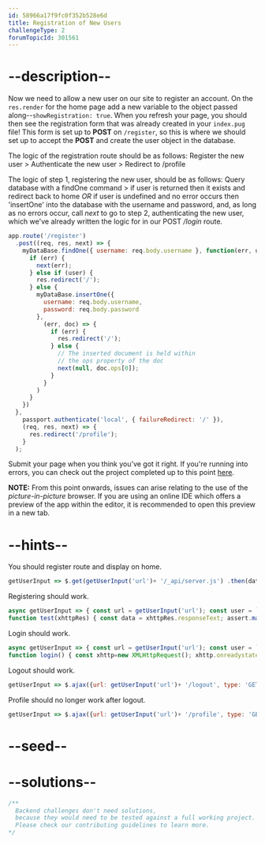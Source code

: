 ```yaml
---
id: 58966a17f9fc0f352b528e6d
title: Registration of New Users
challengeType: 2
forumTopicId: 301561
---
```


# --description--

Now we need to allow a new user on our site to register an account. On the `res.render` for the home page add a new variable to the object passed along--`showRegistration: true`. When you refresh your page, you should then see the registration form that was already created in your `index.pug` file! This form is set up to **POST** on `/register`, so this is where we should set up to accept the **POST** and create the user object in the database.

The logic of the registration route should be as follows: Register the new user > Authenticate the new user > Redirect to /profile

The logic of step 1, registering the new user, should be as follows: Query database with a findOne command > if user is returned then it exists and redirect back to home *OR* if user is undefined and no error occurs then 'insertOne' into the database with the username and password, and, as long as no errors occur, call *next* to go to step 2, authenticating the new user, which we've already written the logic for in our POST */login* route.

```js
app.route('/register')
  .post((req, res, next) => {
    myDataBase.findOne({ username: req.body.username }, function(err, user) {
      if (err) {
        next(err);
      } else if (user) {
        res.redirect('/');
      } else {
        myDataBase.insertOne({
          username: req.body.username,
          password: req.body.password
        },
          (err, doc) => {
            if (err) {
              res.redirect('/');
            } else {
              // The inserted document is held within
              // the ops property of the doc
              next(null, doc.ops[0]);
            }
          }
        )
      }
    })
  },
    passport.authenticate('local', { failureRedirect: '/' }),
    (req, res, next) => {
      res.redirect('/profile');
    }
  );
```

Submit your page when you think you've got it right. If you're running into errors, you can check out the project completed up to this point [here](https://gist.github.com/camperbot/b230a5b3bbc89b1fa0ce32a2aa7b083e).

**NOTE:** From this point onwards, issues can arise relating to the use of the *picture-in-picture* browser. If you are using an online IDE which offers a preview of the app within the editor, it is recommended to open this preview in a new tab.

# --hints--

You should register route and display on home.

```js
getUserInput => $.get(getUserInput('url')+ '/_api/server.js') .then(data => { assert.match(data, /showRegistration:( |)true/gi, 'You should be passing the variable showRegistration as true to your render function for the homepage'); assert.match(data, /register[^]*post[^]*findOne[^]*username:( |)req.body.username/gi, 'You should have a route accepted a post request on register that querys the db with findone and the query being username: req.body.username'); }, xhr => { throw new Error(xhr.statusText); })
```

Registering should work.

```js
async getUserInput => { const url = getUserInput('url'); const user = `freeCodeCampTester${Date.now()}`; const xhttp=new XMLHttpRequest(); xhttp.onreadystatechange = function() { if (this.readyState == 4 && this.status == 200) { test(this); } else { throw new Error(`${this.status} ${this.statusText}`); } }; xhttp.open('POST', url+'/register', true); xhttp.setRequestHeader('Content-type', 'application/x-www-form-urlencoded'); xhttp.send(`username=${user}&password=${user}`);  
function test(xhttpRes) { const data = xhttpRes.responseText; assert.match(data, /Profile/gi, 'Register should work, and redirect successfully to the profile.'); } }
```

Login should work.

```js
async getUserInput => { const url = getUserInput('url'); const user = `freeCodeCampTester${Date.now()}`; const xhttpReg = new XMLHttpRequest(); xhttpReg.onreadystatechange = function() { if (this.readyState == 4 && this.status == 200) { login(); } else { throw new Error(`${this.status} ${this.statusText}`); } }; xhttpReg.open('POST', url+'/register', true); xhttpReg.setRequestHeader('Content-type', 'application/x-www-form-urlencoded'); xhttpReg.send(`username=${user}&password=${user}`);
function login() { const xhttp=new XMLHttpRequest(); xhttp.onreadystatechange = function() { if (this.readyState == 4 && this.status == 200) { test(this); } else { throw new Error(`${this.status} ${this.statusText}`); } }; xhttp.open('POST', url+'/login', true); xhttp.setRequestHeader('Content-type', 'application/x-www-form-urlencoded'); xhttp.send(`username=${user}&password=${user}`);   } function test(xhttpRes) { const data = xhttpRes.responseText; assert.match(data, /Profile/gi, 'Login should work if previous test was done successfully and redirect successfully to the profile.'); assert.match(data, new RegExp(user, 'g'), 'The profile should properly display the welcome to the user logged in'); } }
```

Logout should work.

```js
getUserInput => $.ajax({url: getUserInput('url')+ '/logout', type: 'GET', xhrFields: { withCredentials: true }}) .then(data => { assert.match(data, /Home/gi, 'Logout should redirect to home'); }, xhr => { throw new Error(xhr.statusText); })
```

Profile should no longer work after logout.

```js
getUserInput => $.ajax({url: getUserInput('url')+ '/profile', type: 'GET', crossDomain: true, xhrFields: { withCredentials: true }}) .then(data => { assert.match(data, /Home/gi, 'Profile should redirect to home when we are logged out now again'); }, xhr => { throw new Error(xhr.statusText); })
```

# --seed--

# --solutions--

```js
/**
  Backend challenges don't need solutions, 
  because they would need to be tested against a full working project. 
  Please check our contributing guidelines to learn more.
*/
```
